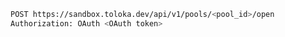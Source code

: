 ```bash
POST https://sandbox.toloka.dev/api/v1/pools/<pool_id>/open
Authorization: OAuth <OAuth token>
```